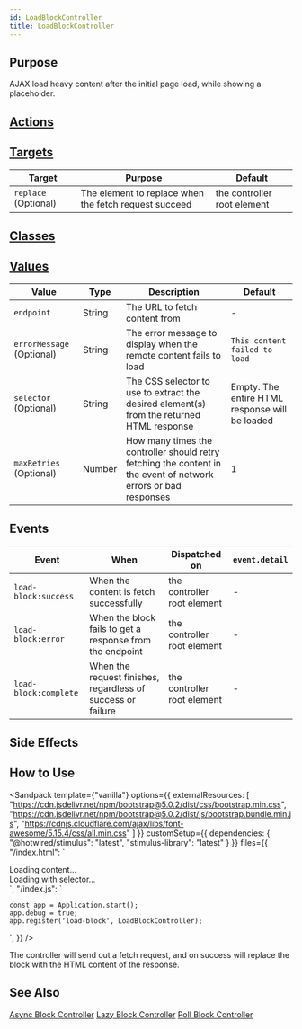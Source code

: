 ```yaml
---
id: LoadBlockController
title: LoadBlockController
---
```




## Purpose

AJAX load heavy content after the initial page load, while showing a placeholder.


## [Actions](https://stimulus.hotwire.dev/reference/actions)
<NoActions/>

## [Targets](https://stimulus.hotwire.dev/reference/targets)

| Target               | Purpose                                               | Default                     |
|----------------------|-------------------------------------------------------|-----------------------------|
| `replace` (Optional) | The element to replace when the fetch request succeed | the controller root element |

## [Classes](https://stimulus.hotwire.dev/reference/classes)
<NoClasses/>

## [Values](https://stimulus.hotwire.dev/reference/values)

| Value                     | Type   | Description                                                                                                     | Default                                        |
|---------------------------|--------|-----------------------------------------------------------------------------------------------------------------|------------------------------------------------|
| `endpoint`                | String | The URL to fetch content from                                                                                   | -                                              |
| `errorMessage` (Optional) | String | The error message to display when the remote content fails to load                                              | `This content failed to load`                  |
| `selector` (Optional)     | String | The CSS selector to use to extract the desired element(s) from the returned HTML response                       | Empty. The entire HTML response will be loaded |
| `maxRetries` (Optional)   | Number | How many times the controller should retry fetching the content in the event of network errors or bad responses | 1                                              |

## Events

| Event                 | When                                                        | Dispatched on               | `event.detail` |
|-----------------------|-------------------------------------------------------------|-----------------------------|----------------|
| `load-block:success`  | When the content is fetch successfully                      | the controller root element | -              |
| `load-block:error`    | When the block fails to get a response from the endpoint    | the controller root element | -              |
| `load-block:complete` | When the request finishes, regardless of success or failure | the controller root element | -              |

## Side Effects
<NoSideEffects/>


## How to Use

<Sandpack
  template={"vanilla"}
  options={{
    externalResources: [
      "https://cdn.jsdelivr.net/npm/bootstrap@5.0.2/dist/css/bootstrap.min.css",
      "https://cdn.jsdelivr.net/npm/bootstrap@5.0.2/dist/js/bootstrap.bundle.min.js",
      "https://cdnjs.cloudflare.com/ajax/libs/font-awesome/5.15.4/css/all.min.css"
    ]
  }}
  customSetup={{
    dependencies: {
      "@hotwired/stimulus": "latest",
      "stimulus-library": "latest"
    }
  }}
  files={{
    "/index.html": `<div class="container mt-5">
  <div class="row">
    <div class="col-md-6">
      <div
        data-controller="load-block"
        data-load-block-endpoint-value="/api/content"
        data-load-block-error-message-value="Failed to load content. Please try again."
      >
        <div class="card">
          <div class="card-body">
            <i class="fas fa-spinner fa-spin me-2"></i>
            Loading content...
          </div>
        </div>
      </div>
    </div>
    <div class="col-md-6">
      <div
        data-controller="load-block"
        data-load-block-endpoint-value="/api/content"
        data-load-block-selector-value=".card"
        data-load-block-target="replace"
      >
        <div class="card">
          <div class="card-body">
            <i class="fas fa-spinner fa-spin me-2"></i>
            Loading with selector...
          </div>
        </div>
      </div>
    </div>
  </div>
</div>`,
    "/index.js": `
    
    const app = Application.start();
    app.debug = true;
    app.register('load-block', LoadBlockController);
`,
  }}
/>


The controller will send out a fetch request, and on success will replace the block with the HTML content of the response.

## See Also

[Async Block Controller](./AsyncBlockController)
[Lazy Block Controller](./LazyBlockController)
[Poll Block Controller](./PollBlockController)
